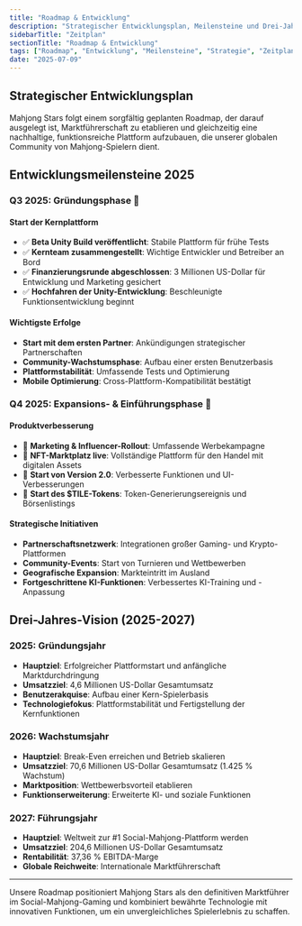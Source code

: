 ```yaml
---
title: "Roadmap & Entwicklung"
description: "Strategischer Entwicklungsplan, Meilensteine und Drei-Jahres-Vision, um die #1 Social-Mahjong-Plattform zu werden"
sidebarTitle: "Zeitplan"
sectionTitle: "Roadmap & Entwicklung"
tags: ["Roadmap", "Entwicklung", "Meilensteine", "Strategie", "Zeitplan"]
date: "2025-07-09"
---
```


## Strategischer Entwicklungsplan

Mahjong Stars folgt einem sorgfältig geplanten Roadmap, der darauf ausgelegt ist, Marktführerschaft zu etablieren und gleichzeitig eine nachhaltige, funktionsreiche Plattform aufzubauen, die unserer globalen Community von Mahjong-Spielern dient.

## Entwicklungsmeilensteine 2025

### Q3 2025: Gründungsphase 🚀

#### Start der Kernplattform
- ✅ **Beta Unity Build veröffentlicht**: Stabile Plattform für frühe Tests
- ✅ **Kernteam zusammengestellt**: Wichtige Entwickler und Betreiber an Bord
- ✅ **Finanzierungsrunde abgeschlossen**: 3 Millionen US-Dollar für Entwicklung und Marketing gesichert
- ✅ **Hochfahren der Unity-Entwicklung**: Beschleunigte Funktionsentwicklung beginnt

#### Wichtigste Erfolge
- **Start mit dem ersten Partner**: Ankündigungen strategischer Partnerschaften
- **Community-Wachstumsphase**: Aufbau einer ersten Benutzerbasis
- **Plattformstabilität**: Umfassende Tests und Optimierung
- **Mobile Optimierung**: Cross-Plattform-Kompatibilität bestätigt

### Q4 2025: Expansions- & Einführungsphase 🌟

#### Produktverbesserung
- 🎯 **Marketing & Influencer-Rollout**: Umfassende Werbekampagne
- 🎯 **NFT-Marktplatz live**: Vollständige Plattform für den Handel mit digitalen Assets
- 🎯 **Start von Version 2.0**: Verbesserte Funktionen und UI-Verbesserungen
- 🎯 **Start des $TILE-Tokens**: Token-Generierungsereignis und Börsenlistings

#### Strategische Initiativen
- **Partnerschaftsnetzwerk**: Integrationen großer Gaming- und Krypto-Plattformen
- **Community-Events**: Start von Turnieren und Wettbewerben
- **Geografische Expansion**: Markteintritt im Ausland
- **Fortgeschrittene KI-Funktionen**: Verbessertes KI-Training und -Anpassung


## Drei-Jahres-Vision (2025-2027)

### 2025: Gründungsjahr
- **Hauptziel**: Erfolgreicher Plattformstart und anfängliche Marktdurchdringung
- **Umsatzziel**: 4,6 Millionen US-Dollar Gesamtumsatz
- **Benutzerakquise**: Aufbau einer Kern-Spielerbasis
- **Technologiefokus**: Plattformstabilität und Fertigstellung der Kernfunktionen

### 2026: Wachstumsjahr
- **Hauptziel**: Break-Even erreichen und Betrieb skalieren
- **Umsatzziel**: 70,6 Millionen US-Dollar Gesamtumsatz (1.425 % Wachstum)
- **Marktposition**: Wettbewerbsvorteil etablieren
- **Funktionserweiterung**: Erweiterte KI- und soziale Funktionen

### 2027: Führungsjahr
- **Hauptziel**: Weltweit zur #1 Social-Mahjong-Plattform werden
- **Umsatzziel**: 204,6 Millionen US-Dollar Gesamtumsatz
- **Rentabilität**: 37,36 % EBITDA-Marge
- **Globale Reichweite**: Internationale Marktführerschaft

---

Unsere Roadmap positioniert Mahjong Stars als den definitiven Marktführer im Social-Mahjong-Gaming und kombiniert bewährte Technologie mit innovativen Funktionen, um ein unvergleichliches Spielerlebnis zu schaffen.
